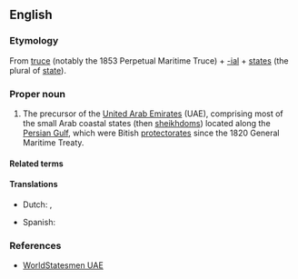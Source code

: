 ==English==

===Etymology===
From [[truce]] (notably the 1853 Perpetual Maritime Truce) + [[-ial]] + [[states]] (the plural of [[state]]).

===Proper noun===
{{en-proper noun|head=[[trucial|Trucial]] [[state|States]]}}

# {{lb|en|historical}} {{former name of|en|Trucial Oman}} The precursor of the [[United Arab Emirates]] (UAE), comprising most of the small Arab coastal states (then [[sheikhdom]]s) located along the [[Persian Gulf]], which were Bitish [[protectorate]]s since the 1820 General Maritime Treaty.

====Related terms====
{{col3|en|
|Trucial Coast
|Trucial
|[[Trucial State]] (n.)
}}

====Translations====
{{trans-top|Trucial Oman}}
* Dutch: {{t|nl|Verdragsstaten}}, {{t|nl|Verdragskust}}
{{trans-mid}}
* Spanish: {{t|es|Estados de la Tregua}}
{{trans-bottom}}

===References===
* [http://www.worldstatesmen.org/United_Arab_Emirates.html WorldStatesmen UAE]
{{C|en|Historical polities|Oman|Dependencies}}